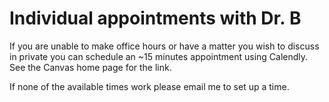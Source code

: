 # Individual appointments with Dr. B

If you are unable to make office hours or have a matter you wish to discuss in private you can schedule an ~15 minutes appointment using Calendly.  See the Canvas home page for the link.

If none of the available times work please email me to set up a time.